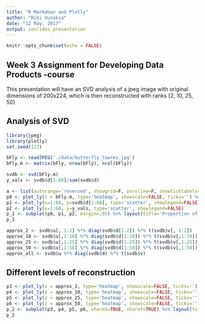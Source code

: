 ```yaml
---
title: "R Markdown and Plotly"
author: "Riki Uusoksa"
date: "12 May, 2017"
output: ioslides_presentation
---
```


```r
knitr::opts_chunk$set(echo = FALSE)
```

## Week 3 Assignment for Developing Data Products -course

This presentation will have an SVD analysis of a jpeg image with original dimensions of 200x224, which is then reconstructed with ranks {2, 10, 25, 50} 

## Analysis of SVD

```r
library(jpeg)
library(plotly)
set.seed(123)

bFly <- readJPEG('./data/butterfly_lowres.jpg')
bFly.m <- matrix(bFly, nrow(bFly), ncol(bFly))

svdb <- svd(bFly.m)
y_vals <- svdb$d[1:60]/sum(svdb$d)

a <- list(autorange='reversed', showgrid=F, zeroline=F, showticklabels=F, showline=F, ticks='')
p0 <- plot_ly(z = bFly.m, type='heatmap', showscale=FALSE, ticks='') %>% layout(yaxis=a, xaxis=a)
p1 <- plot_ly(x=1:60, y=svdb$d[1:60], type='scatter', showlegend=FALSE)
p2 <- plot_ly(x=1:60, y=y_vals, type='scatter', showlegend=FALSE)
p_1 <- subplot(p0, p1, p2, margin=.05) %>% layout(title='Proportion of variance explained')
p_1

approx_2 <- svdb$u[, 1:2] %*% diag(svdb$d[1:2]) %*% t(svdb$v[, 1:2]) 
approx_10 <- svdb$u[,1:10] %*% diag(svdb$d[1:10]) %*% t(svdb$v[,1:10])
approx_25 <- svdb$u[,1:25] %*% diag(svdb$d[1:25]) %*% t(svdb$v[,1:25])
approx_50 <- svdb$u[,1:50] %*% diag(svdb$d[1:50]) %*% t(svdb$v[,1:50])
approx_all <- svdb$u %*% diag(svdb$d) %*% t(svdb$v)
```

## Different levels of reconstruction

```r
p3 <- plot_ly(z = approx_2, type='heatmap', showscale=FALSE, ticks='') %>% layout(yaxis=a, xaxis=a)
p4 <- plot_ly(z = approx_10, type='heatmap', showscale=FALSE, ticks='') %>% layout(yaxis=a, xaxis=a)
p5 <- plot_ly(z = approx_25, type='heatmap', showscale=FALSE, ticks='') %>% layout(yaxis=a, xaxis=a)
p6 <- plot_ly(z = approx_50, type='heatmap', showscale=FALSE, ticks='') %>% layout(yaxis=a, xaxis=a)
p_2 <- subplot(p3, p4, p5, p6, shareX=TRUE, shareY=TRUE) %>% layout(title='Reconstructed with ranks 2, 10, 25 and 50', margin=list(l=30, r=30, b=30, t=50))
p_2
```

